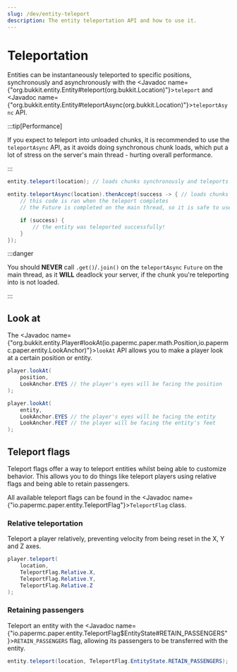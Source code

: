 ---
slug: /dev/entity-teleport
description: The entity teleportation API and how to use it.
---

# Teleportation

Entities can be instantaneously teleported to specific positions, synchronously and asynchronously with the
<Javadoc name={"org.bukkit.entity.Entity#teleport(org.bukkit.Location)"}>`teleport`</Javadoc> and
<Javadoc name={"org.bukkit.entity.Entity#teleportAsync(org.bukkit.Location)"}>`teleportAsync`</Javadoc> API.

:::tip[Performance]

If you expect to teleport into unloaded chunks, it is recommended to use the `teleportAsync` API,
as it avoids doing synchronous chunk loads, which put a lot of stress on the server's main thread -
hurting overall performance.

:::

```java
entity.teleport(location); // loads chunks synchronously and teleports the entity

entity.teleportAsync(location).thenAccept(success -> { // loads chunks asynchronously and teleports the entity
    // this code is ran when the teleport completes
    // the Future is completed on the main thread, so it is safe to use the API here

    if (success) {
        // the entity was teleported successfully!
    }
});
```

:::danger

You should **NEVER** call `.get()`/`.join()` on the `teleportAsync` `Future` on the main thread,
as it **WILL** deadlock your server, if the chunk you're teleporting into is not loaded.

:::

## Look at

The <Javadoc name={"org.bukkit.entity.Player#lookAt(io.papermc.paper.math.Position,io.papermc.paper.entity.LookAnchor)"}>`lookAt`</Javadoc>
API allows you to make a player look at a certain position or entity.

```java
player.lookAt(
    position,
    LookAnchor.EYES // the player's eyes will be facing the position
);

player.lookAt(
    entity,
    LookAnchor.EYES // the player's eyes will be facing the entity
    LookAnchor.FEET // the player will be facing the entity's feet
);
```

## Teleport flags

Teleport flags offer a way to teleport entities whilst being able to customize behavior.
This allows you to do things like teleport players using relative flags and being able to retain passengers.

All available teleport flags can be found in the <Javadoc name={"io.papermc.paper.entity.TeleportFlag"}>`TeleportFlag`</Javadoc> class.

### Relative teleportation

Teleport a player relatively, preventing velocity from being reset in the X, Y and Z axes.

```java
player.teleport(
    location,
    TeleportFlag.Relative.X,
    TeleportFlag.Relative.Y,
    TeleportFlag.Relative.Z
);
```

### Retaining passengers

Teleport an entity with the <Javadoc name={"io.papermc.paper.entity.TeleportFlag$EntityState#RETAIN_PASSENGERS"}>`RETAIN_PASSENGERS`</Javadoc> flag,
allowing its passengers to be transferred with the entity.

```java
entity.teleport(location, TeleportFlag.EntityState.RETAIN_PASSENGERS);
```
